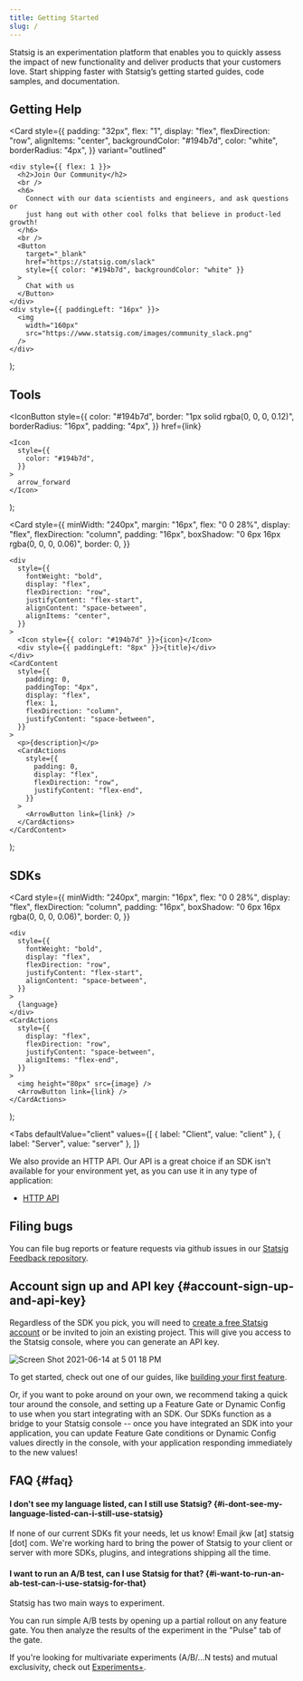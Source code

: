 ```yaml
---
title: Getting Started
slug: /
---
```




Statsig is an experimentation platform that enables you to quickly assess the impact of new functionality and deliver products that your customers love. Start shipping faster with Statsig’s getting started guides, code samples, and documentation.

## Getting Help

  <Card
    style={{
      padding: "32px",
      flex: "1",
      display: "flex",
      flexDirection: "row",
      alignItems: "center",
      backgroundColor: "#194b7d",
      color: "white",
      borderRadius: "4px",
    }}
    variant="outlined"
  >
    <div style={{ flex: 1 }}>
      <h2>Join Our Community</h2>
      <br />
      <h6>
        Connect with our data scientists and engineers, and ask questions or
        just hang out with other cool folks that believe in product-led growth!
      </h6>
      <br />
      <Button
        target="_blank"
        href="https://statsig.com/slack"
        style={{ color: "#194b7d", backgroundColor: "white" }}
      >
        Chat with us
      </Button>
    </div>
    <div style={{ paddingLeft: "16px" }}>
      <img
        width="160px"
        src="https://www.statsig.com/images/community_slack.png"
      />
    </div>
  </Card>
);

<SlackCard />

## Tools

  <IconButton
    style={{
      color: "#194b7d",
      border: "1px solid rgba(0, 0, 0, 0.12)",
      borderRadius: "16px",
      padding: "4px",
    }}
    href={link}
  >
    <Icon
      style={{
        color: "#194b7d",
      }}
    >
      arrow_forward
    </Icon>
  </IconButton>
);

  <Card
    style={{
      minWidth: "240px",
      margin: "16px",
      flex: "0 0 28%",
      display: "flex",
      flexDirection: "column",
      padding: "16px",
      boxShadow: "0 6px 16px rgba(0, 0, 0, 0.06)",
      border: 0,
    }}
  >
    <div
      style={{
        fontWeight: "bold",
        display: "flex",
        flexDirection: "row",
        justifyContent: "flex-start",
        alignContent: "space-between",
        alignItems: "center",
      }}
    >
      <Icon style={{ color: "#194b7d" }}>{icon}</Icon>
      <div style={{ paddingLeft: "8px" }}>{title}</div>
    </div>
    <CardContent
      style={{
        padding: 0,
        paddingTop: "4px",
        display: "flex",
        flex: 1,
        flexDirection: "column",
        justifyContent: "space-between",
      }}
    >
      <p>{description}</p>
      <CardActions
        style={{
          padding: 0,
          display: "flex",
          flexDirection: "row",
          justifyContent: "flex-end",
        }}
      >
        <ArrowButton link={link} />
      </CardActions>
    </CardContent>
  </Card>
);

<div
  style={{
    display: "flex",
    flexWrap: "wrap",
  }}
>
  <OutlinedCard
    title="Feature Gates"
    icon="tune"
    description="Control access to new functionality and automatically measure how it’s performing with an A/B test before you ship"
    link="/feature-gates"
  ></OutlinedCard>
  <OutlinedCard
    title="Dynamic Configs"
    icon="dns"
    description="Dynamically configure user experience with configuration parameters instead of hard-coded constants"
    link="/dynamic-config"
  ></OutlinedCard>
  <OutlinedCard
    title="Segments"
    icon="donut_small"
    description="Define a reusable set of rules to target a group of users"
    link="/segments"
  ></OutlinedCard>
  <OutlinedCard
    title="Experiments+"
    icon="science"
    description="Run sophisticated experiments with multiple variants (A/B/n tests) or mutual exclusion"
    link="/experiments-plus"
  ></OutlinedCard>
  <OutlinedCard
    title="Autotune"
    icon="model_training"
    description="Automatically optimize for a single metric by testing a number of variants"
    link="autotune"
  ></OutlinedCard>
  <OutlinedCard
    title="Metrics"
    icon="speed"
    description="View metrics automatically derived from all gate checks and events logged with Statsig"
    link="/console/metrics"
  ></OutlinedCard>
  <OutlinedCard
    title="Users"
    icon="people"
    description="View users exposed to all gate checks and events logged with Statsig"
    link="/users"
  ></OutlinedCard>
  <OutlinedCard
    title="Pulse"
    icon="assessment"
    description="View how your experiments impact your metrics"
    link="/pulse"
  ></OutlinedCard>
  <OutlinedCard
    title="Ultrasound"
    icon="donut_small"
    description="View all experiments that have impacted a metric"
    link="/console/ultrasound"
  ></OutlinedCard>
  <OutlinedCard
    title="Holdouts"
    icon="flaky"
    description="Measure the cumulative impact of all features shipped over a period of time"
    link="/holdouts"
  ></OutlinedCard>
</div>

## SDKs

  <Card
    style={{
      minWidth: "240px",
      margin: "16px",
      flex: "0 0 28%",
      display: "flex",
      flexDirection: "column",
      padding: "16px",
      boxShadow: "0 6px 16px rgba(0, 0, 0, 0.06)",
      border: 0,
    }}
  >
    <div
      style={{
        fontWeight: "bold",
        display: "flex",
        flexDirection: "row",
        justifyContent: "flex-start",
        alignContent: "space-between",
      }}
    >
      {language}
    </div>
    <CardActions
      style={{
        display: "flex",
        flexDirection: "row",
        justifyContent: "space-between",
        alignItems: "flex-end",
      }}
    >
      <img height="80px" src={image} />
      <ArrowButton link={link} />
    </CardActions>
  </Card>
);

<Tabs
  defaultValue="client"
  values={[
    { label: "Client", value: "client" },
    { label: "Server", value: "server" },
  ]}
>
  <TabItem value="client">
    <div
      style={{
        display: "flex",
        flexWrap: "wrap",
      }}
    >
      <SDKCard
        language="Javascript"
        image="https://www.statsig.com/images/sdks/sdk_js.png"
        link="/client/jsClientSDK"
      ></SDKCard>
      <SDKCard
        language="React"
        image="https://www.statsig.com/images/sdks/sdk_react.png"
        link="/client/reactSDK"
      ></SDKCard>
      <SDKCard
        language="React Native"
        image="https://www.statsig.com/images/sdks/sdk_rn.png"
        link="/client/reactNativeSDK"
      ></SDKCard>
      <SDKCard
        language="Expo"
        image="https://www.statsig.com/images/sdks/sdk_expo.png"
        link="/client/reactNativeExpoSDK"
      ></SDKCard>
      <SDKCard
        language="iOS"
        image="https://www.statsig.com/images/sdks/sdk_swift.png"
        link="/client/iosClientSDK"
      ></SDKCard>
      <SDKCard
        language="Android"
        image="https://www.statsig.com/images/sdks/sdk_android.png"
        link="/client/androidClientSDK"
      ></SDKCard>
      <SDKCard
        language=".NET"
        image="https://www.statsig.com/images/sdks/sdk_dotnet.png"
        link="/client/dotnetSDK"
      ></SDKCard>
    </div>
  </TabItem>
  <TabItem value="server">
    <div
      style={{
        display: "flex",
        flexWrap: "wrap",
      }}
    >
      <SDKCard
        language="Node js"
        image="https://www.statsig.com/images/sdks/sdk_node.png"
        link="/server/nodejsServerSDK"
      ></SDKCard>
      <SDKCard
        language="Java/Kotlin"
        image="https://www.statsig.com/images/sdks/sdk_java.png"
        link="/server/javaSdk"
      ></SDKCard>
      <SDKCard
        language="Ruby"
        image="https://www.statsig.com/images/sdks/sdk_ruby.png"
        link="/server/rubySDK"
      ></SDKCard>
      <SDKCard
        language=".NET"
        image="https://www.statsig.com/images/sdks/sdk_dotnet_server.png"
        link="/server/dotnetSDK"
      ></SDKCard>
      <SDKCard
        language="Go"
        image="https://www.statsig.com/images/sdks/sdk_golang.png"
        link="/server/golangSDK"
      ></SDKCard>
      <SDKCard
        language="Python"
        image="https://latest.www.statsig.com/images/sdks/sdk_python.png"
        link="/server/pythonSDK"
      ></SDKCard>
    </div>
  </TabItem>
</Tabs>

We also provide an HTTP API. Our API is a great choice if an SDK isn't
available for your environment yet, as you can use it in any type of
application:

- [HTTP API](/http-api)

## Filing bugs

You can file bug reports or feature requests via github issues in our [Statsig Feedback repository](https://github.com/statsig-io/statsig-feedback/issues).

## Account sign up and API key {#account-sign-up-and-api-key}

Regardless of the SDK you pick, you will need to [create a free Statsig
account](https://console.statsig.com/sign_up) or be invited to join an existing
project. This will give you access to the Statsig console, where you can
generate an API key.

![Screen Shot 2021-06-14 at 5 01 18 PM](https://user-images.githubusercontent.com/82126616/121973468-26ec2080-cd32-11eb-9e39-e48b42b656d4.png)

To get started, check out one of our guides, like [building your first feature](/guides/first-feature).

Or, if you want to poke around on your own, we recommend taking a quick tour around the console, and setting
up a Feature Gate or Dynamic Config to use when you start integrating with an SDK. Our
SDKs function as a bridge to your Statsig console -- once you have integrated an
SDK into your application, you can update Feature Gate conditions or Dynamic
Config values directly in the console, with your application responding
immediately to the new values!

## FAQ {#faq}

#### I don't see my language listed, can I still use Statsig? {#i-dont-see-my-language-listed-can-i-still-use-statsig}

If none of our current SDKs fit your needs, let us know! Email jkw [at] statsig [dot]
com. We're working hard to bring the power of Statsig to your client or server
with more SDKs, plugins, and integrations shipping all the time.

#### I want to run an A/B test, can I use Statsig for that? {#i-want-to-run-an-ab-test-can-i-use-statsig-for-that}

Statsig has two main ways to experiment.

You can run simple A/B tests by opening up a partial rollout on any feature gate. You then analyze the results of the experiment in the "Pulse" tab of the gate.

If you're looking for multivariate experiments (A/B/...N tests) and mutual exclusivity, check out [Experiments+](/experiments-plus/).
